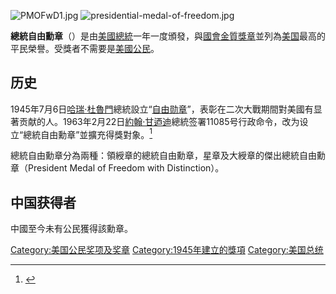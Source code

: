 {{Expand language|1=en|time=2021-02-28T06:04:54+00:00}}
{{Infobox Military Award
|name        = 總統自由勳章<br>Presidential Medal of Freedom
|image       = [[File:PresMedalFreedom.jpg|150px]]
|caption     = 
|awarded_by  = [[美國總統|美國總統]]
|type        = 獎章
|eligibility = 民用獎項；授勳對象不限於美國公民
|for         = 對美國國家安全或利益、世界和平、文化或其他重要公共或私人事業，作出特別傑出之貢獻
|status      = 最近一次頒發於2019年，由總統[[唐納·川普|唐納·川普]]授予七人
|first_award = 1945年（首設）<br>1963年（恢復頒發）
|last_award  = 
|total       = 未知
|posthumous  = 
|recipients  = 自1993年以來平均每年頒發對象低於11個
|individual  = 
|higher      = ''平民最高級別''
|same        = [[國會金質獎章|國會金質獎章]]
|lower       = [[總統公民獎章|總統公民獎章]]
|image2      = [[File:Presidential_Medal_of_Freedom_with_Distinction_(ribbon).PNG|106px]]　[[File:Presidential_Medal_of_Freedom_(ribbon).png|106px]]
|caption2    = 傑出總統自由勳章勛略（左）及總統自由勳章勛略（右）
}}

[[File:PMOFwD1.jpg|thumb]]
[[File:presidential-medal-of-freedom.jpg|thumb]]

'''總統自由勳章'''（{{lang-en|'''Presidential Medal of Freedom'''}}）是由[[美國總統|美國總統]]一年一度頒發，與[[國會金質獎章|國會金質獎章]]並列為[[美国|美国]]最高的平民榮譽。受獎者不需要是[[美國公民|美國公民]]。

==历史==
1945年7月6日[[哈瑞·杜魯門|哈瑞·杜魯門]]總統設立“[[自由勋章|自由勋章]]”，表彰在二次大戰期間對美國有显著贡献的人。1963年2月22日[[約翰·甘迺迪|約翰·甘迺迪]]總統签署11085号行政命令，改为设立“總統自由勳章”並擴充得獎對象。<ref>{{Cite web|url=https://www.jfklibrary.org/Research/Research-Aids/Ready-Reference/JFK-Fast-Facts/Presidential-Medal-of-Freedom.aspx|title=President Kennedy's Executive Order 11085: Presidential Medal of Freedom - John F. Kennedy Presidential Library & Museum|website=www.jfklibrary.org|access-date=2017-08-29}}</ref>

總統自由勳章分為兩種：領綬章的總統自由勳章，星章及大綬章的傑出總統自由勳章（President Medal of Freedom with Distinction）。

==中国获得者==
中國至今未有公民獲得該勳章。



[[Category:美国公民奖项及奖章|Category:美国公民奖项及奖章]]
[[Category:1945年建立的獎項|Category:1945年建立的獎項]]
[[Category:美国总统|Category:美国总统]]